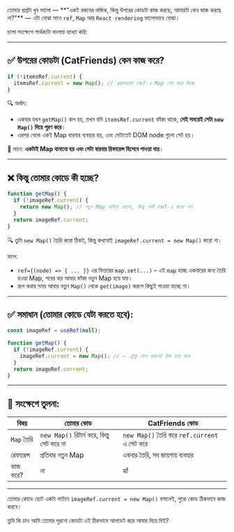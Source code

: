 তোমার প্রশ্নটা খুব ভালো — ‌\*\*"একই রকমের লজিক, কিন্তু উপরের কোডটা কাজ করছে, আমারটা কেন কাজ করছে না?"\*\* — এটা বোঝা মানে `ref`, `Map` আর `React rendering` ভালোভাবে বোঝা।

চলো সংক্ষেপে পার্থক্যটা বাংলায় ব্যাখ্যা করি:

---

## ✅ উপরের কোডটা (CatFriends) কেন কাজ করে?

```js
if (!itemsRef.current) {
  itemsRef.current = new Map(); // প্রথমবারেই ref-এ Map সেট করে দিচ্ছে
}
```

🔍 অর্থাৎ:

- একবার যখন `getMap()` কল হয়, তখন যদি `itemsRef.current` ফাঁকা থাকে, **সেই সময়েই সেটা `new Map()` দিয়ে পূরণ করে**।
- এরপর থেকে একই Map বারবার ব্যবহার হয়, এবং সেটাতেই DOM node গুলো সেট হয়।

🧠 মানে: **একটাই Map বানানো হয় এবং সেটা বারবার রিফারেন্স হিসেবে পাওয়া যায়**।

---

## ❌ কিন্তু তোমার কোডে কী হচ্ছে?

```js
function getMap() {
  if (!imageRef.current) {
    return new Map(); // নতুন Map বানিয়ে ফেলো, কিন্তু সেটি ref-এ রাখো না!
  }
  return imageRef.current;
}
```

🔍 তুমি `new Map()` তৈরি করো ঠিকই, কিন্তু কখনোই `imageRef.current = new Map()` করো না।

ফলে:

- `ref={(node) => { ... }}` এর ভিতরের `map.set(...)` – এই `map` হচ্ছে একবারের জন্য তৈরি হওয়া Map, পরের বার আবার ফাঁকা নতুন Map হয়ে যায়।
- স্ক্রল করার সময় আবার নতুন `Map()` থেকে `get(image)` করলে কিছুই পাওয়া যাচ্ছে না।

---

## ✅ সমাধান (তোমার কোডে যেটা করতে হবে):

```js
const imageRef = useRef(null);

function getMap() {
  if (!imageRef.current) {
    imageRef.current = new Map(); // ← এটুকু যোগ করলেই ঠিক হয়ে যাবে
  }
  return imageRef.current;
}
```

---

## 🎯 সংক্ষেপে তুলনা:

| বিষয়       | তোমার কোড                                  | CatFriends কোড                               |
| ---------- | ------------------------------------------ | -------------------------------------------- |
| `Map` তৈরি | `new Map()` রিটার্ন করে, কিন্তু সেট করে না | `new Map()` তৈরি করে `ref.current` এ সেট করে |
| রেফারেন্স  | প্রতিবার নতুন Map                          | একবার তৈরি, সব জায়গায় ব্যবহার                |
| কাজ করে?   | না                                         | হ্যাঁ                                        |

---

তোমার কোডে ছোট একটা লাইনে `imageRef.current = new Map()` বসালেই, পুরো কোড ঠিকভাবে কাজ করবে।

তুমি কি চাও আমি তোমার পুরনো কোডটা এই ঠিকভাবে আপডেট করে আবার দিয়ে দিই?
